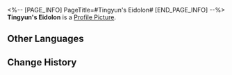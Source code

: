 <%-- [PAGE_INFO]
PageTitle=#Tingyun's Eidolon#
[END_PAGE_INFO] --%>
{{Item Infobox
|id          = 11202
|image       = Item Tingyun's Eidolon.png
|type        = Eidolon Activation Material
|invCategory = 
|rarity      = 4
|effect      = Material for raising Tingyun's Eidolon Level.
|description = 
}}
'''Tingyun's Eidolon''' is a [[Profile Picture]].

==Other Languages==
{{Other Languages
|en   = Tingyun's Eidolon
|zhs  = 【停云】的星魂
|zht  = 【停雲】的星魂
|ja   = 「停雲」の星魂
|ko   = [정운]의 성혼
|es   = Eidolon de Tingyun
|fr   = Eidolon de Tingyun
|ru   = Эйдолон Тинъюнь
|th   = Eidolon ของ Tingyun
|vi   = Tinh Hồn Của Tingyun
|de   = Tingyuns Eidolon
|id   = Tingyun's Eidolon
|pt   = Eidolon de Tingyun
}}

==Change History==
{{Change History|1.0}}